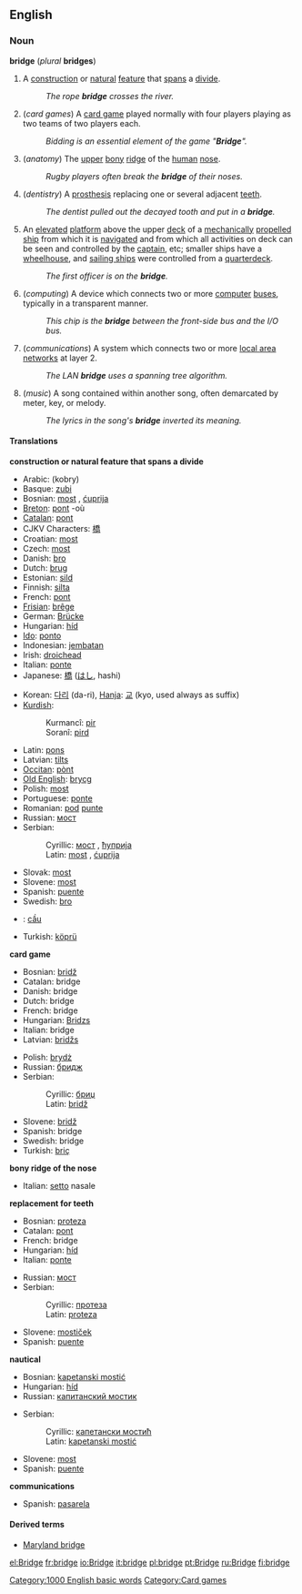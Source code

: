 ==English==
===Noun===
'''bridge''' (''plural'' '''bridges''')

#A [[construction]] or [[natural]] [[feature]] that [[span]]s a [[divide]].
#: ''The rope '''bridge''' crosses the river.''
#(''card games'') A [[card game]] played normally with four players playing as two teams of two players each.
#: ''Bidding is an essential element of the game "'''Bridge'''".''
#(''anatomy'') The [[upper]] [[bony]] [[ridge]] of the [[human]] [[nose]].
#: ''Rugby players often break the '''bridge''' of their noses.''
#(''dentistry'') A [[prosthesis]] replacing one or several adjacent [[tooth|teeth]].
#: ''The dentist pulled out the decayed tooth and put in a '''bridge'''.''
#{{nautical}} An [[elevated]] [[platform]] above the upper [[deck]] of a [[mechanically]] [[propel]]led [[ship]] from which it is [[navigate]]d and from which all activities on deck can be seen and controlled by the [[captain]], etc; smaller ships have a [[wheelhouse]], and [[sailing ship]]s were controlled from a [[quarterdeck]].
#: ''The first officer is on the '''bridge'''.''
#(''computing'') A device which connects two or more [[computer]] [[bus|buses]], typically in a transparent manner.
#: ''This chip is the '''bridge''' between the front-side bus and the I/O bus.''
#(''communications'') A system which connects two or more [[LAN|local area networks]] at layer 2.
#: ''The LAN '''bridge''' uses a spanning tree algorithm.''
#(''music'') A song contained within another song, often demarcated by meter, key, or melody.
#: ''The lyrics in the song's '''bridge''' inverted its meaning.''

====Translations====
'''construction or natural feature that spans a divide'''
{{top}}
*Arabic: {{ARchar|[[كوبري]]}} (kobry)
*Basque: [[zubi]]
*Bosnian: [[most#Bosnian|most]] {{m}}, [[ćuprija]] {{f}}
*[[Breton]]: [[pont#Breton|pont]] {{m}} -où
*[[Catalan]]: [[pont#Catalan|pont]]
*CJKV Characters: [[橋]]
*Croatian: [[most]] {{m}}
*Czech: [[most#Czech|most]]
*Danish: [[bro]] {{c}}
*Dutch: [[brug]]
*Estonian: [[sild]]
*Finnish: [[silta]]
*French: [[pont]] {{m}}
*[[Frisian]]: [[brêge]]
*German: [[Brücke]] {{f}}
*Hungarian: [[híd]]
*[[w:Ido|Ido]]: [[ponto]]
*Indonesian: [[jembatan]]
*Irish: [[droichead]]
*Italian: [[ponte#Italian|ponte]] {{m}}
*Japanese: [[橋]] ([[はし]], hashi)
{{mid}}
*Korean: [[다리]] (da-ri), [[Hanja]]: [[교]] (kyo, used always as suffix)
*[[Kurdish]]:
*:Kurmancî: [[pir]]
*:Soranî: [[pird]]
*Latin: [[pons]] {{m}}
*Latvian: [[tilts#Latvian|tilts]] {{m}}
*[[Occitan]]: [[pònt]]
*[[Old English]]: [[brycg]] {{f}}
*Polish: [[most#Polish|most]] {{m}}
*Portuguese: [[ponte#Portuguese|ponte]] {{f}}
*Romanian: [[pod]] [[punte]]
*Russian: [[мост]] {{m}}
*Serbian:
*:Cyrillic: [[мост#Serbian|мост]] {{m}}, [[ћуприја#Serbian|ћуприја]] {{f}}
*:Latin: [[most#Serbian|most]] {{m}}, [[ćuprija#Serbian|ćuprija]] {{f}}
*Slovak: [[most#Slovak|most]] {{m}}
*Slovene: [[most]] {{m}}
*Spanish: [[puente]] {{m}}
*Swedish: [[bro#Swedish|bro]] {{c}}
*{{vi}}: [[cầu]]
*Turkish: [[köprü]]
{{bottom}}

'''card game'''
{{top}}
*Bosnian: [[bridž#Bosnian|bridž]] {{m}}
*Catalan: bridge {{m}}
*Danish: bridge
*Dutch: bridge
*French: bridge {{m}}
*Hungarian: [[Bridzs]]
*Italian: bridge {{m}}
*Latvian: [[bridžs]] {{m}}
{{mid}}
*Polish: [[brydż]] {{m}}
*Russian: [[бридж]] {{m}}
*Serbian:
*:Cyrillic: [[бриџ#Serbian|бриџ]] {{m}}
*:Latin: [[bridž#Serbian|bridž]] {{m}}
*Slovene: [[bridž]] {{m}}
*Spanish: bridge {{m}}
*Swedish: bridge
*Turkish: [[briç]]
{{bottom}}

'''bony ridge of the nose'''
{{top}}
*Italian: [[setto]] nasale {{m}}
{{mid}}
{{bottom}}

'''replacement for teeth'''
{{top}}
*Bosnian: [[proteza#Bosnian|proteza]] {{f}}
*Catalan: [[pont]] {{m}}
*French: bridge {{m}}
*Hungarian: [[híd]]
*Italian: [[ponte]] {{m}}
{{mid}}
*Russian: [[мост]] {{m}}
*Serbian:
*:Cyrillic: [[протеза#Serbian|протеза]] {{f}}
*:Latin: [[proteza#Serbian|proteza]] {{f}}
*Slovene: [[mostiček]] {{m}}
*Spanish: [[puente]] {{m}}
{{bottom}}

'''nautical'''
{{top}}
*Bosnian: [[kapetanski mostić#Bosnian|kapetanski mostić]] {{m}}
*Hungarian: [[híd]]
*Russian: [[капитанский мостик]] {{m}}
{{mid}}
*Serbian:
*:Cyrillic: [[капетански мостић#Serbian|капетански мостић]] {{m}}
*:Latin: [[kapetanski mostić#Serbian|kapetanski mostić]] {{m}}
*Slovene: [[most]] {{m}}
*Spanish: [[puente]] {{m}}
{{bottom}}

'''communications'''
{{top}}
{{mid}}
*Spanish: [[pasarela]] {{f}}
{{bottom}}

====Derived terms====
* [[Maryland bridge]]

[[Category:1000 English basic words]]
[[Category:Card games]]

[[el:Bridge]]
[[fr:bridge]]
[[io:Bridge]]
[[it:bridge]]
[[pl:bridge]]
[[pt:Bridge]]
[[ru:Bridge]]
[[fi:bridge]]